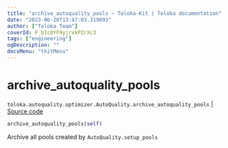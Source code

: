 ```yaml
---
title: "archive_autoquality_pools — Toloka-Kit | Toloka documentation"
date: "2023-06-20T13:47:03.319893"
author: ["Toloka Team"]
coverId: F_bIcOYF9yjrxkPZrXc3
tags: ["engineering"]
ogDescription: ""
docsMenu: "tkitMenu"
---
```


# archive_autoquality_pools

`toloka.autoquality.optimizer.AutoQuality.archive_autoquality_pools` | [Source code](https://github.com/Toloka/toloka-kit/blob/v1.2.0/src/autoquality/optimizer.py#L435)

```python
archive_autoquality_pools(self)
```

Archive all pools created by `AutoQuality.setup_pools`